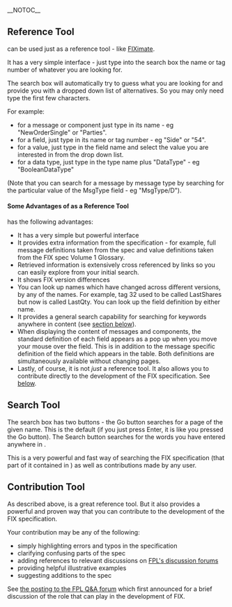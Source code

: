 __NOTOC__
==Reference Tool==

{{SITENAME}} can be used just as a reference tool - like [http://www.fixprotocol.org/FIXimate3.0/ FIXimate].

It has a very simple interface - just type into the search box the name or tag number of whatever you are looking for. 

The search box will automatically try to guess what you are looking for and provide you with a dropped down list of alternatives. So you may only need type the first few characters.

For example:
* for a message or component just type in its name - eg "NewOrderSingle" or "Parties".
* for a field, just type in its name or tag number - eg "Side" or "54".
* for a value, just type in the field name and select the value you are interested in from the drop down list. 
* for a data type, just type in the type name plus "DataType" - eg "BooleanDataType"

(Note that you can search for a message by message type by searching for the particular value of the MsgType field - eg "MsgType/D").

====Some Advantages of {{SITENAME}} as a Reference Tool====
{{SITENAME}} has the following advantages:
* It has a very simple but powerful interface
* It provides extra information from the specification - for example, full message definitions taken from the spec and value definitions taken from the FIX spec Volume 1 Glossary.
* Retrieved information is extensively cross referenced by links so you can easily explore from your initial search.
* It shows FIX version differences
* You can look up names which have changed across different versions, by any of the names. For example, tag 32 used to be called LastShares but now is called LastQty. You can look up the field definition by either name.
* It provides a general search capability for searching for keywords anywhere in {{SITENAME}} content (see [[#Search Tool|section below]]).
* When displaying the content of messages and components, the standard definition of each field appears as a pop up when you move your mouse over the field. This is in addition to the message specific definition of the field which appears in the table. Both definitions are simultaneously available without changing pages.
* Lastly, of course, it is not ''just'' a reference tool. It also allows you to contribute directly to the development of the FIX specification. See [[#Contribution Tool|below]].

==Search Tool==

The search box has two buttons - the Go button searches for a page of the given name. 
This is the default (if you just press Enter, it is like you pressed the Go button). 
The Search button searches for the words you have entered anywhere in {{SITENAME}}. 

{{Help:Searching}}

This is a very powerful and fast way of searching the FIX specification (that part of it contained in {{SITENAME}}) as well as contributions made by any user.

==Contribution Tool==

As described above, {{SITENAME}} is a great reference tool. But it also provides a powerful and proven way that you can contribute to the development of the FIX specification.

Your contribution may be any of the following:
* simply highlighting errors and typos in the specification
* clarifying confusing parts of the spec
* adding references to relevant discussions on [http://www.fixprotocol.org/discuss/ FPL's discussion forums]
* providing helpful illustrative examples
* suggesting additions to the spec

See [http://www.fixprotocol.org/discuss/read/9eff71d3 the posting to the FPL Q&A forum] which first announced {{SITENAME}} for a brief discussion of the role that {{SITENAME}} can play in the development of FIX.
